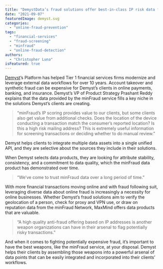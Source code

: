 ```yaml
---
title: "DemystData’s fraud solutions offer best-in-class IP risk data from the minFraud service to help financial services firms prevent fraud"
date: "2021-09-07"
featuredImage: demyst.svg
categories:
  - "online-fraud-prevention"
tags:
  - "financial-services"
  - "fraud-screening"
  - "minfraud"
  - "online-fraud-detection"
authors:
  - "Christopher Luna"
isFeatured: true
---
```


[Demyst](https://demyst.com/)’s Platform has helped Tier 1 financial services
firms modernize and leverage external data workflows for over 10 years. Account
takeover and synthetic fraud can be expensive for Demyst’s clients in online
payments, banking, and insurance. Demyst’s VP of Product Strategy Prashant Reddy
explains that the data provided by the minFraud service fills a key niche in the
solutions Demyst’s clients are creating.

> “minFraud’s IP scoring provides value to our clients, but some clients also
> get value from additional checks. Does the location of the device conducting a
> transaction match the consumer’s reported location? Is this a high risk mailing
> address? This is extremely useful information for screening transactions or
> deciding whether to do manual review.”

Demyst helps clients to integrate multiple data assets into a single unified
API, and they are selective about the sources they include in their solutions.

When Demyst selects data products, they are looking for attribute stability,
consistency, and a commitment to data quality, which the minFraud data product
has demonstrated over time.

> “We’ve come to trust minFraud data over a long period of time.”

With more financial transactions moving online and with fraud following suit,
leveraging diverse data about online fraud is increasingly a necessity for
online businesses. Whether Demyst’s fraud solutions aim to verify the
geolocation of a person, check for proxy and VPN use, or draw on reputation data
from the minFraud Network, MaxMind offers data products that are valuable.

> “A high quality anti-fraud offering based on IP addresses is another weapon
> organizations can have in their arsenal to flag potentially risky transactions.”

And when it comes to fighting potentially expensive fraud, it’s important to
have the best weapons, like the minFraud service, at your disposal. Demyst helps
their clients by assembling those weapons into a powerful arsenal of data points
that can be easily integrated and incorporated into their clients’ workflows.
